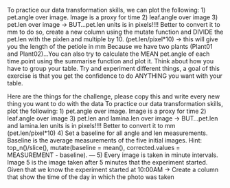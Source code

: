 To practice our data transformation skills, we can plot the following:
1) pet.angle over image. Image is a proxy for time
2) leaf.angle over image
3) pet.len over image -> BUT...pet.len units is in pixels!!!! 
Better to convert it to mm to do so, create a new column using the mutate function and DIVIDE the pet.len with the pixlen and multiple by 10.
(pet.len/pixel*10) -> this will give you the length of the petiole in mm
Because we have two plants (Plant01 and Plant02)...You can also try to calculate the MEAN pet.angle of each time.point using the summarise function and plot it. Think about how you have to group your table.
Try and experiment different things, a goal of this exercise is that you get the confidence to do ANYTHING you want with your table.


Here are the things for the challenge, please copy this and write every new thing you want to do with the data
To practice our data transformation skills, plot the following:
1) pet.angle over image. Image is a proxy for time
2) leaf.angle over image
3) pet.len and lamina.len over image -> BUT...pet.len and lamina.len units is in pixels!!!! Better to convert it to mm (pet.len/pixel*10)
4) Set a baseline for all angle and len measurements. Baseline is the average measurements of the five initial images. Hint: top_n()/slice(), mutate(baseline = mean(), corrected.values = MEASUREMENT - baseline).
---
5) Every image is taken in minute intervals. Image 5 is the image taken after 5 minutes that the experiment started. Given that we know the experiment started at 10:00AM -> Create a column that show the time of the day in which the photo was taken